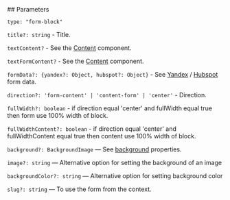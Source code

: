 

<Meta of={FormBlockStories} />
<StoryTemplate>
## Parameters

`type: "form-block"`

`title?: string` - Title.

`textContent?` - See the [Content](?path=/story/components-content--docs&viewMode=docs) component.

`textFormContent?` - See the [Content](?path=/story/components-content--docs&viewMode=docs) component.

`formData?: {yandex?: Object, hubspot?: Object}` - See [Yandex](?path=/story/components-yandexform--docs&viewMode=docs) / [Hubspot](?path=/story/components-hubspotform--docs&viewMode=docs) form data.

`direction?: 'form-content' | 'content-form' | 'center'` - Direction.

`fullWidth?: boolean` - if direction equal 'center' and fullWidth equal true then form use 100% width of block.

`fullWidthContent?: boolean` - if direction equal 'center' and fullWidthContent equal true then content use 100% width of block.

`background?: BackgroundImage` — See [background](?path=/story/components-pics-video-datalens-backgroundimage--docs&viewMode=docs) properties.

`image?: string` — Alternative option for setting the background of an image

`backgroundColor?: string` — Alternative option for setting background color

`slug?: string` — To use the form from the context.

</StoryTemplate>
